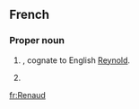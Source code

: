 ==French==
{{wikipedia|dab=Renaud}}

===Proper noun===
{{infl|fr|proper noun|g=m}}

# {{given name|male|lang=fr}}, cognate to English [[Reynold]].
# {{surname|[[patronymic]]|lang=fr}}

[[fr:Renaud]]